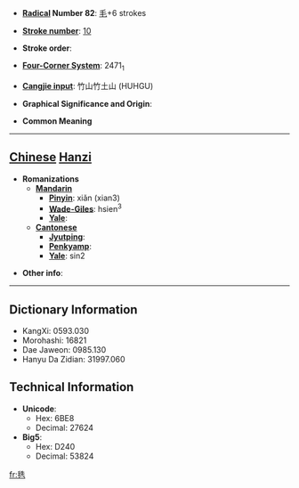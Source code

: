 * '''[[Wiktionary:Chinese radical index| Radical]] Number 82''': [[Wiktionary:Chinese radical index 毛|毛]]+6 strokes

* '''[[Wiktionary:Chinese total strokes index|Stroke number]]''': [[Wiktionary:Chinese total strokes index 10|10]]

* '''Stroke order''': 

* '''[[Wiktionary:Chinese four corner index|Four-Corner System]]''': 2471<sub>1</sub>

* '''[[Wiktionary:Chinese Cangjie index|Cangjie input]]''': 竹山竹土山 (HUHGU)

* '''Graphical Significance and Origin''': 

* '''Common Meaning'''

----

== [[Chinese]] [[Hanzi]] ==

* '''Romanizations'''
** '''[[Mandarin]]'''
*** '''[[Pinyin]]''': xiǎn (xian3)
*** '''[[Wade-Giles]]''': hsien<sup>3</sup>
*** '''[[Yale]]''': 
** '''[[Cantonese]]'''
*** '''[[Jyutping]]''':
*** '''[[Penkyamp]]''': 
*** '''[[Yale]]''': sin2

* '''Other info''': 

----

== Dictionary Information ==

* KangXi: 0593.030
* Morohashi: 16821
* Dae Jaweon: 0985.130
* Hanyu Da Zidian: 31997.060

== Technical Information ==

* '''Unicode''':
** Hex: 6BE8
** Decimal: 27624
* '''Big5''':
** Hex: D240
** Decimal: 53824

[[fr:毨]]
